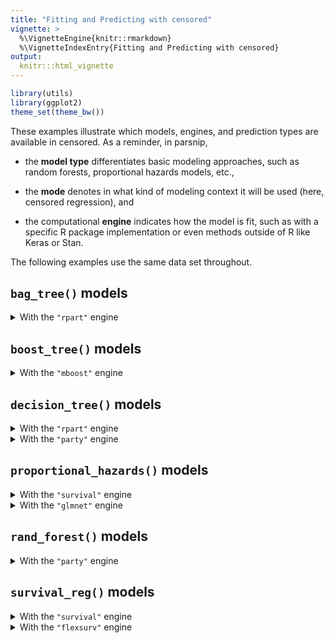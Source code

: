 ```yaml
---
title: "Fitting and Predicting with censored"
vignette: >
  %\VignetteEngine{knitr::rmarkdown}
  %\VignetteIndexEntry{Fitting and Predicting with censored}
output:
  knitr:::html_vignette
---
```


```r
library(utils)
library(ggplot2)
theme_set(theme_bw())
```

These examples illustrate which models, engines, and prediction types are available in censored. As a reminder, in parsnip, 

- the **model type** differentiates basic modeling approaches, such as random forests, proportional hazards models, etc.,

- the **mode** denotes in what kind of modeling context it will be used (here, censored regression), and

- the computational **engine** indicates how the model is fit, such as with a specific R package implementation or even methods outside of R like Keras or Stan.

The following examples use the same data set throughout.


## `bag_tree()` models
  
  <details id="bag-tree-rpart"> 
  
  <summary>With the `"rpart"` engine</summary>
  
  ```r
  knitr::spin_child("template-lung.R")
  ```

  We can define the model with specific parameters:
  
  ```r
  bt_spec <- 
    bag_tree(cost_complexity = 0) %>%
    set_engine("rpart") %>% 
    set_mode("censored regression") 
  bt_spec
  ```

  Now we create the model fit object:
  
  ```r
  set.seed(1)
  bt_fit <- bt_spec %>% fit(Surv(time, status) ~ ., data = lung_train)
  bt_fit
  ```

  The holdout data can be predicted for survival probability at different time points as well as event time.
  
  ```r
  predict(
    bt_fit, 
    lung_test, 
    type = "survival", 
    time = c(100, 500, 1000)
  ) %>% 
    slice(1) %>% 
    tidyr::unnest(col = .pred)
  predict(bt_fit, lung_test, type = "time")
  ```
  
  </details>


## `boost_tree()` models
  
  <details id="boost-tree-mboost"> 
  
  <summary>With the `"mboost"` engine</summary>
  
  ```r
  knitr::spin_child("template-lung.R")
  ```

  We can define the model with specific parameters:
  
  ```r
  bt_spec <- 
    boost_tree(trees = 15) %>%
    set_engine("mboost") %>% 
    set_mode("censored regression") 
  bt_spec
  ```

  Now we create the model fit object:
  
  ```r
  set.seed(1)
  bt_fit <- bt_spec %>% fit(Surv(time, status) ~ ., data = lung_train)
  bt_fit
  ```

  The holdout data can be predicted for survival probability at different time points as well as the linear predictor.
  
  ```r
  predict(
    bt_fit, 
    lung_test,
    type = "survival",
    time = c(100, 500, 1000)
  ) %>% 
    slice(1) %>% 
    tidyr::unnest(col = .pred)
  predict(bt_fit, lung_test, type = "linear_pred")
  ```
  
  </details>


## `decision_tree()` models
  
  <details id="decision-tree-rpart"> 
  
  <summary>With the `"rpart"` engine</summary>
  
  ```r
  knitr::spin_child("template-lung.R")
  ```

  We can define the model with specific parameters:
  
  ```r
  dt_spec <- 
    decision_tree(cost_complexity = 0) %>%
    set_engine("rpart") %>% 
    set_mode("censored regression") 
  dt_spec
  ```

  Now we create the model fit object:
  
  ```r
  set.seed(1)
  dt_fit <- dt_spec %>% fit(Surv(time, status) ~ ., data = lung_train)
  dt_fit
  ```

  The holdout data can be predicted for survival probability at different time points as well as event time.
  
  ```r
  predict(
    dt_fit, 
    lung_test, 
    type = "survival",
    time = c(100, 500, 1000)
  ) %>% 
    slice(1) %>% 
    tidyr::unnest(col = .pred)
  predict(dt_fit, lung_test, type = "time")
  ```
  
  </details>
  
  <details id="decision-tree-party"> 
  
  <summary>With the `"party"` engine</summary>
  
  ```r
  knitr::spin_child("template-lung.R")
  ```

  We can define the model with specific parameters:
  
  ```r
  dt_spec <- 
    decision_tree() %>%
    set_engine("party") %>% 
    set_mode("censored regression") 
  dt_spec
  ```

  Now we create the model fit object:
  
  ```r
  set.seed(1)
  dt_fit <- dt_spec %>% fit(Surv(time, status) ~ ., data = lung_train)
  dt_fit
  ```

  The holdout data can be predicted for survival probability at different time points as well as event time.
  
  ```r
  predict(
    dt_fit, 
    lung_test, 
    type = "survival",
    time = c(100, 500, 1000)
  ) %>% 
    slice(1) %>% 
    tidyr::unnest(col = .pred)
  predict(dt_fit, lung_test, type = "time")
  ```
  
  </details>


## `proportional_hazards()` models
  
  <details id="proportional-hazards-survival"> 
  
  <summary>With the `"survival"` engine</summary>
  
  ```r
  knitr::spin_child("template-lung.R")
  ```

  We can define the model with specific parameters:
  
  ```r
  ph_spec <- 
    proportional_hazards() %>%
    set_engine("survival") %>% 
    set_mode("censored regression") 
  ph_spec
  ```

  Now we create the model fit object:
  
  ```r
  set.seed(1)
  ph_fit <- ph_spec %>% fit(Surv(time, status) ~ ., data = lung_train)
  ph_fit
  ```

  The holdout data can be predicted for survival probability at different time points as well as the linear predictor and event time.
  
  ```r
  predict(
    ph_fit, 
    lung_test, 
    type = "survival",
    time = c(100, 500, 1000)
  ) %>% 
    slice(1) %>% 
    tidyr::unnest(col = .pred)
  predict(ph_fit, lung_test, type = "linear_pred")
  predict(ph_fit, lung_test, type = "time")
  ```
  
  </details>
  
  <details id="proportional-hazards-glmnet"> 
  
  <summary>With the `"glmnet"` engine</summary>
  
  ```r
  knitr::spin_child("template-lung.R")
  ```

  We can define the model with specific parameters:
  
  ```r
  ph_spec <- 
    proportional_hazards(penalty = 0.1) %>%
    set_engine("glmnet") %>% 
    set_mode("censored regression") 
  ph_spec
  ```

  Now we create the model fit object:
  
  ```r
  set.seed(1)
  ph_fit <- ph_spec %>% fit(Surv(time, status) ~ ., data = lung_train)
  ph_fit
  ```

  The holdout data can be predicted for survival probability at different time points as well as the linear predictor.
  
  ```r
  predict(
    ph_fit, 
    lung_test, 
    type = "survival",
    time = c(100, 500, 1000)
  ) %>% 
    slice(1) %>% 
    tidyr::unnest(col = .pred)
  predict(ph_fit, lung_test, type = "linear_pred")
  ```
  
  </details>


## `rand_forest()` models
  
  <details id="rand-forest-party"> 
  
  <summary>With the `"party"` engine</summary>
  
  ```r
  knitr::spin_child("template-lung.R")
  ```

  We can define the model with specific parameters:
  
  ```r
  rf_spec <- 
    rand_forest(trees = 200) %>%
    set_engine("party") %>% 
    set_mode("censored regression") 
  rf_spec
  ```

  Now we create the model fit object:
  
  ```r
  set.seed(1)
  rf_fit <- rf_spec %>% fit(Surv(time, status) ~ ., data = lung_train)
  rf_fit
  ```

  The holdout data can be predicted for survival probability at different time points as well as event time.
  
  ```r
  predict(
    rf_fit, 
    lung_test, 
    type = "survival", 
    time = c(100, 500, 1000)
  ) %>% 
    slice(1) %>% 
    tidyr::unnest(col = .pred)
  predict(rf_fit, lung_test, type = "time")
  ```
  
  </details>
  
  
## `survival_reg()` models
  
  <details id="survival-reg-survival"> 
  
  <summary>With the `"survival"` engine</summary>
  
  ```r
  knitr::spin_child("template-lung.R")
  ```

  We can define the model with specific parameters:
  
  ```r
  sr_spec <- 
    survival_reg(dist = "weibull") %>%
    set_engine("survival") %>% 
    set_mode("censored regression") 
  sr_spec
  ```

  Now we create the model fit object:
  
  ```r
  set.seed(1)
  sr_fit <- sr_spec %>% fit(Surv(time, status) ~ ., data = lung_train)
  sr_fit
  ```

  The holdout data can be predicted for survival probability at different time points as well as event time, quantile, and hazard.
  
  ```r
  predict(
    sr_fit, 
    lung_test, 
    type = "survival",
    time = c(100, 500, 1000)
  ) %>% 
    slice(1) %>% 
    tidyr::unnest(col = .pred)
  predict(sr_fit, lung_test, type = "time")
  predict(sr_fit, lung_test, type = "quantile") %>% 
    slice(1) %>% 
    tidyr::unnest(col = .pred)
  predict(sr_fit, lung_test, type = "hazard", time = c(100, 500, 1000)) %>% 
    slice(1) %>% 
    tidyr::unnest(col = .pred)
  ```
  
  </details>

  <details id="survival-reg-flexsurv"> 
  
  <summary>With the `"flexsurv"` engine</summary>
  
  ```r
  knitr::spin_child("template-lung.R")
  ```

  We can define the model with specific parameters:
  
  ```r
  sr_spec <- 
    survival_reg(dist = "weibull") %>%
    set_engine("flexsurv") %>% 
    set_mode("censored regression") 
  sr_spec
  ```

  Now we create the model fit object:
  
  ```r
  set.seed(1)
  sr_fit <- sr_spec %>% 
    fit(Surv(time, status) ~ age + sex + ph.ecog, data = lung_train)
  sr_fit
  ```

  The holdout data can be predicted for survival probability at different time points as well as event time, quantile, and hazard. 
  
  ```r
  predict(
    sr_fit, 
    lung_test, 
    type = "survival",
    time = c(100, 500, 1000)
  ) %>% 
    slice(1) %>% 
    tidyr::unnest(col = .pred)
  predict(sr_fit, lung_test, type = "time")
  predict(sr_fit, lung_test, type = "quantile") %>% 
    slice(1) %>% 
    tidyr::unnest(col = .pred)
  predict(sr_fit, lung_test, type = "hazard", time = c(100, 500, 1000)) %>% 
    slice(1) %>% 
    tidyr::unnest(col = .pred)
  ```
  
  </details>
